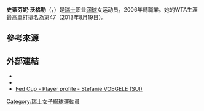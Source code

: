 {{Infobox 网球
|姓名=Stefanie Vögele
|image= [[File:Stefanie_Vögele.jpg|250px]]
|国籍={{SUI}}
|生年=1990年
|生日={{birth date and age|mf=yes|1990|3|10}}
|出生地=[[瑞士|瑞士]][[洛伊格爾恩|洛伊格爾恩]]
|居住地=[[瑞士|瑞士]][[比爾_(瑞士)|比爾]]
|身高=170
|体重=60
|持拍手=右
|反拍=雙手
|转职业年=2006年
|球拍=
|球衣=
|球鞋=
|单打最高排名=47（2013年8月19日）
|双打最高排名=131（2009年3月2日）
|现单打排名=
|现双打排名=
|单打冠军头衔=（WTA）0（ITF）6
|双打冠军头衔=（WTA）0（ITF）5
|职业战绩=289胜240负
|雙打職業戰績=84胜101负
|奖金=$736,615[[美元|美元]]
|澳网最好成绩=第二輪（2010）
|法网最好成绩=第三輪（2013）
|温网最好成绩=第一輪（2009、2010、2013）
|美网最好成绩=第二輪（2009）
|澳網雙打最好成績=第一輪（2013）
|法網雙打最好成績=第二輪（2010）
|溫網雙打最好成績=
|美網雙打最好成績=第二輪（2009）
|大满贯个数=
|奥运会最好成绩=
}}

'''史蒂芬妮·沃格勒'''（{{lang-en|'''Stefanie Vögele'''}}，{{bd|1990年|3月10日|catIdx=Vögele, Stefanie}}）是[[瑞士|瑞士]]职业[[网球|网球]]女运动员，2006年轉職業。她的WTA生涯最高單打排名為第47（2013年8月19日）。

==參考來源==
{{reflist}}

==外部連結==
* {{WTA|11598}}
* {{ITF Profile|id=100048115}}
* [http://www.fedcup.com/en/players/player/profile.aspx?playerid=100048115 Fed Cup - Player profile - Stefanie VOEGELE (SUI)]{{Wayback|url=http://www.fedcup.com/en/players/player/profile.aspx?playerid=100048115 |date=20150425055343 }}

{{DEFAULTSORT:Vögele, Stefanie}}

[[Category:瑞士女子網球運動員|Category:瑞士女子網球運動員]]